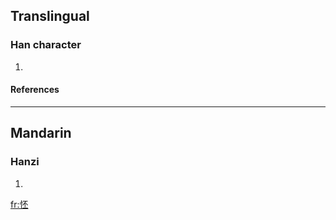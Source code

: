 ==Translingual==
===Han character===
{{Han char|rn=61|rad=心|as=05|sn=8|four=9101<sub>9</sub>|canj=心一火一 (PMFM)}}
# {{defn|Han|sort=心05}}
====References====
{{Han ref|kx=0379.150|dkj=10429|dj=0707.230|hdz=42284.040|uh=600C|ud=24588|bh=CCAE|bd=52398}}
----
==Mandarin==
===Hanzi===
{{cmn-hanzi|pin=[[pēi]] ([[pei1]])|wg=p'ei<sup>1</sup>}}
# {{defn|Mandarin}}

[[fr:怌]]